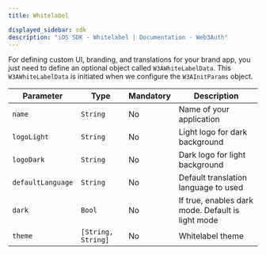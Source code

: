 ```yaml
---
title: Whitelabel

displayed_sidebar: sdk
description: "iOS SDK - Whitelabel | Documentation - Web3Auth"
---
```


For defining custom UI, branding, and translations for your brand app, you just need to define an optional object called `W3AWhiteLabelData`. This
`W3AWhiteLabelData` is initiated when we configure the `W3AInitParams` object.

| Parameter         | Type               | Mandatory | Description                                       |
| ----------------- | ------------------ | --------- | ------------------------------------------------- |
| `name`            | `String`           | No        | Name of your application                          |
| `logoLight`       | `String`           | No        | Light logo for dark background                    |
| `logoDark`        | `String`           | No        | Dark logo for light background                    |
| `defaultLanguage` | `String`           | No        | Default translation language to used              |
| `dark`            | `Bool`             | No        | If true, enables dark mode. Default is light mode |
| `theme`           | `[String, String]` | No        | Whitelabel theme                                  |
